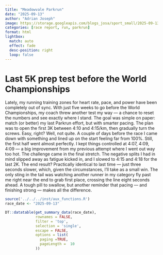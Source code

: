 ```yaml
---
title: "Meadowvale Parkrun"
date: "2025-09-13"
author: "Adrian Joseph"
image: https://storage.googleapis.com/blogs_josa/sport_small/2025-09-13_MEADOWVALE_PARKRUN/img/00.png
categories: [race report, run, parkrun]
format: html
lightbox:
  match: auto
  effect: fade
  desc-position: right
  loop: false
---
```


# Last 5K prep test before the World Championships

Lately, my running training zones for heart rate, pace, and power have been completely out of sync. With just five weeks to go before the World Championships, my coach threw another test my way — a chance to reset the numbers and see exactly where I stand.
The goal was simple on paper: match (or better) my last Parkrun effort, but with smarter pacing. The plan was to open the first 3K between 4:10 and 4:15/km, then gradually turn the screws. Easy, right? Well, not quite. A couple of days before the race I came down with something and lined up on the start feeling far from 100%.
Still, the first half went almost perfectly. I kept things controlled at 4:07, 4:09, 4:09 — a big improvement from my previous attempt where I went out way too hot. The challenge came in the final stretch. The negative splits I had in mind slipped away as fatigue kicked in, and I slowed to 4:15 and 4:18 for the last 2K.
The end result? Practically identical to last time — just three seconds slower, which, given the circumstances, I’ll take as a small win.
The only sting in the tail was watching another runner in my category fly past me right near the end to grab first place, crossing the line eight seconds ahead. A tough pill to swallow, but another reminder that pacing — and finishing strong — makes all the difference.

 
```r
source('../../../inst/aux_functions.R')
race_date <- "2025-09-13"

DT::datatable(get_summary_data(race_date),
              rownames = FALSE,
              filter = 'top',
              selection = 'single',
              escape = FALSE,
              options = list(
                paging =TRUE,
                pageLength =  10
              ))
```